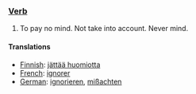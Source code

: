 === [[Verb]] ===

#To pay no mind. Not take into account. Never mind. 

==== Translations ====

*[[Finnish]]: [[jättää huomiotta]]
*[[French]]: [[ignorer]]
*[[German]]: [[ignorieren]], [[mißachten]]